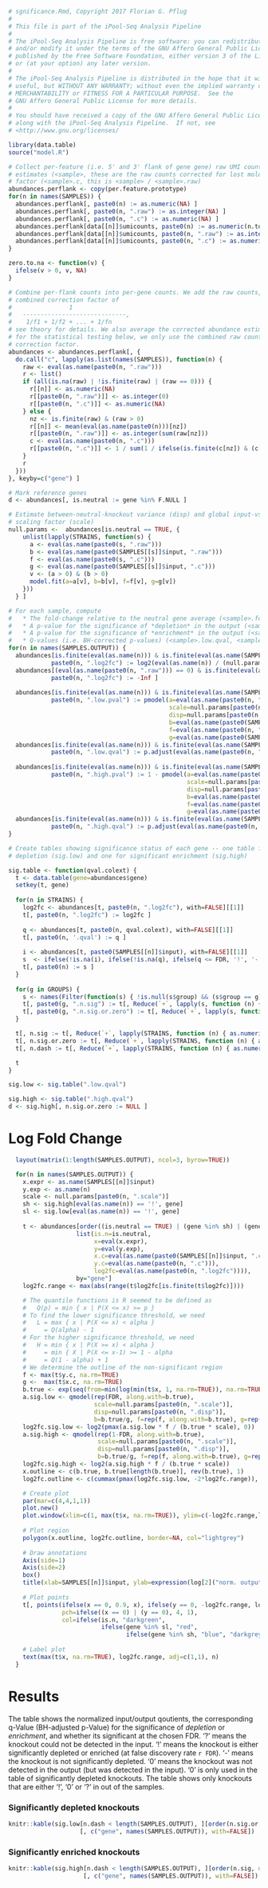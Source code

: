 ```r
# sgnificance.Rmd, Copyright 2017 Florian G. Pflug
# 
# This file is part of the iPool-Seq Analysis Pipeline
#
# The iPool-Seq Analysis Pipeline is free software: you can redistribute it
# and/or modify it under the terms of the GNU Affero General Public License as
# published by the Free Software Foundation, either version 3 of the License,
# or (at your option) any later version.
#
# The iPool-Seq Analysis Pipeline is distributed in the hope that it will be
# useful, but WITHOUT ANY WARRANTY; without even the implied warranty of
# MERCHANTABILITY or FITNESS FOR A PARTICULAR PURPOSE.  See the
# GNU Affero General Public License for more details.
#
# You should have received a copy of the GNU Affero General Public License
# along with the iPool-Seq Analysis Pipeline.  If not, see
# <http://www.gnu.org/licenses/
```

```r
library(data.table)
source("model.R")
```

```r
# Collect per-feature (i.e. 5' and 3' flank of gene gene) raw UMI counts (<sample>.raw), abundance
# estimates (<sample>, these are the raw counts corrected for lost molecules) and the correction
# factor (<sample>.c, this is <sample> / <sample>.raw)
abundances.perflank <- copy(per.feature.prototype)
for(n in names(SAMPLES)) {
  abundances.perflank[, paste0(n) := as.numeric(NA) ]
  abundances.perflank[, paste0(n, ".raw") := as.integer(NA) ]
  abundances.perflank[, paste0(n, ".c") := as.numeric(NA) ]
  abundances.perflank[data[[n]]$umicounts, paste0(n) := as.numeric(n.tot) ]
  abundances.perflank[data[[n]]$umicounts, paste0(n, ".raw") := as.integer(n.umis) ]
  abundances.perflank[data[[n]]$umicounts, paste0(n, ".c") := as.numeric(1 / (1 - loss)) ]
}

zero.to.na <- function(v) {
  ifelse(v > 0, v, NA)
}

# Combine per-flank counts into per-gene counts. We add the raw counts, and compute a
# combined correction factor of
#                1
#   -----------------------------, 
#    1/f1 + 1/f2 + ... + 1/fn
# see theory for details. We also average the corrected abundance estimates. Note that
# for the statistical testing below, we only use the combined raw count and combined
# correction factor.
abundances <- abundances.perflank[, {
  do.call("c", lapply(as.list(names(SAMPLES)), function(n) {
    raw <- eval(as.name(paste0(n, ".raw")))
    r <- list()
    if (all(is.na(raw) | !is.finite(raw) | (raw == 0))) {
      r[[n]] <- as.numeric(NA)
      r[[paste0(n, ".raw")]] <- as.integer(0)
      r[[paste0(n, ".c")]] <- as.numeric(NA)
    } else {
      nz <- is.finite(raw) & (raw > 0)
      r[[n]] <- mean(eval(as.name(paste0(n)))[nz])
      r[[paste0(n, ".raw")]] <- as.integer(sum(raw[nz]))
      c <- eval(as.name(paste0(n, ".c")))
      r[[paste0(n, ".c")]] <- 1 / sum(1 / ifelse(is.finite(c[nz]) & (c[nz] > 0), c[nz], 1))
    }
    r
  }))
}, keyby=c("gene") ]

# Mark reference genes
d <- abundances[, is.neutral := gene %in% F.NULL ]

# Estimate between-neutral-knockout variance (disp) and global input-vs-output
# scaling factor (scale)
null.params <-  abundances[is.neutral == TRUE, {
    unlist(lapply(STRAINS, function(s) {
      a <- eval(as.name(paste0(s, ".raw")))
      b <- eval(as.name(paste0(SAMPLES[[s]]$input, ".raw")))
      f <- eval(as.name(paste0(s, ".c")))
      g <- eval(as.name(paste0(SAMPLES[[s]]$input, ".c")))
      v <- (a > 0) & (b > 0)
      model.fit(a=a[v], b=b[v], f=f[v], g=g[v])
    }))
  } ]

# For each sample, compute
#   * The fold-change relative to the neutral gene average (<sample>.fc)
#   * A p-value for the significance of *depletion* in the output (<sample>.low.pval)
#   * A p-value for the significance of *enrichment* in the output (<sample>.high.pval)
#   * Q-values (i.e. BH-corrected p-values) (<sample>.low.qval, <sample>.low.qval)
for(n in names(SAMPLES.OUTPUT)) {
  abundances[is.finite(eval(as.name(n))) & is.finite(eval(as.name(SAMPLES[[n]]$input))),
            paste0(n, ".log2fc") := log2(eval(as.name(n)) / (null.params[paste0(n, ".scale")] * eval(as.name(SAMPLES[[n]]$input)))) ]
  abundances[(eval(as.name(paste0(n, ".raw"))) == 0) & is.finite(eval(as.name(SAMPLES[[n]]$input))),
            paste0(n, ".log2fc") := -Inf ]
  
  abundances[is.finite(eval(as.name(n))) & is.finite(eval(as.name(SAMPLES[[n]]$input))),
            paste0(n, ".low.pval") := pmodel(a=eval(as.name(paste0(n, ".raw"))),
                                             scale=null.params[paste0(n, ".scale")],
                                             disp=null.params[paste0(n, ".disp")],
                                             b=eval(as.name(paste0(SAMPLES[[n]]$input, ".raw"))),
                                             f=eval(as.name(paste0(n, ".c"))),
                                             g=eval(as.name(paste0(SAMPLES[[n]]$input, ".c")))) ]
  abundances[is.finite(eval(as.name(n))) & is.finite(eval(as.name(SAMPLES[[n]]$input))),
            paste0(n, ".low.qval") := p.adjust(eval(as.name(paste0(n, ".low.pval"))), method=FDR.METHOD) ]
  
  abundances[is.finite(eval(as.name(n))) & is.finite(eval(as.name(SAMPLES[[n]]$input))),
            paste0(n, ".high.pval") := 1 - pmodel(a=eval(as.name(paste0(n, ".raw")))-1,
                                                  scale=null.params[paste0(n, ".scale")],
                                                  disp=null.params[paste0(n, ".disp")],
                                                  b=eval(as.name(paste0(SAMPLES[[n]]$input, ".raw"))),
                                                  f=eval(as.name(paste0(n, ".c"))),
                                                  g=eval(as.name(paste0(SAMPLES[[n]]$input, ".c")))) ]
  abundances[is.finite(eval(as.name(n))) & is.finite(eval(as.name(SAMPLES[[n]]$input))),
            paste0(n, ".high.qval") := p.adjust(eval(as.name(paste0(n, ".high.pval"))), method=FDR.METHOD) ]
}

# Create tables showing significance status of each gene -- one table for significant
# depletion (sig.low) and one for significant enrichment (sig.high)

sig.table <- function(qval.colext) {
  t <- data.table(gene=abundances$gene)
  setkey(t, gene)
  
  for(n in STRAINS) {
    log2fc <- abundances[t, paste0(n, ".log2fc"), with=FALSE][[1]]
    t[, paste0(n, ".log2fc") := log2fc ]
  
    q <- abundances[t, paste0(n, qval.colext), with=FALSE][[1]]
    t[, paste0(n, '.qval') := q ]
  
    i <- abundances[t, paste0(SAMPLES[[n]]$input), with=FALSE][[1]]
    s  <- ifelse(!is.na(i), ifelse(!is.na(q), ifelse(q <= FDR, '!', '-'), '0'), '?')
    t[, paste0(n) := s ]
  }
  
  for(g in GROUPS) {
    s <- names(Filter(function(s) { !is.null(s$group) && (s$group == g) }, SAMPLES))
    t[, paste0(g, ".n.sig") := t[, Reduce(`+`, lapply(s, function (n) { as.numeric(eval(as.name(n)) == "!") })) ] ]
    t[, paste0(g, ".n.sig.or.zero") := t[, Reduce(`+`, lapply(s, function (n) { as.numeric(eval(as.name(n)) %in% c("!", "0")) })) ] ]
  }

  t[, n.sig := t[, Reduce(`+`, lapply(STRAINS, function (n) { as.numeric(eval(as.name(n)) == "!") })) ] ]
  t[, n.sig.or.zero := t[, Reduce(`+`, lapply(STRAINS, function (n) { as.numeric(eval(as.name(n)) %in% c("!", "0")) })) ] ]
  t[, n.dash := t[, Reduce(`+`, lapply(STRAINS, function (n) { as.numeric(eval(as.name(n)) == "-") })) ] ]

  t
}

sig.low <- sig.table(".low.qval")

sig.high <- sig.table(".high.qval")
d <- sig.high[, n.sig.or.zero := NULL ]
```

Log Fold Change
===============

```r
  layout(matrix(1:length(SAMPLES.OUTPUT), ncol=3, byrow=TRUE))

  for(n in names(SAMPLES.OUTPUT)) {
    x.expr <- as.name(SAMPLES[[n]]$input)
    y.exp <- as.name(n)
    scale <- null.params[paste0(n, ".scale")]
    sh <- sig.high[eval(as.name(n)) == '!', gene]
    sl <- sig.low[eval(as.name(n)) == '!', gene]
    
    t <- abundances[order((is.neutral == TRUE) | (gene %in% sh) | (gene %in% sl)),
                   list(is.n=is.neutral,
                        x=eval(x.expr),
                        y=eval(y.exp),
                        x.c=eval(as.name(paste0(SAMPLES[[n]]$input, ".c"))),
                        y.c=eval(as.name(paste0(n, ".c"))),
                        log2fc=eval(as.name(paste0(n, ".log2fc")))),
                   by="gene"]
    log2fc.range <- max(abs(range(t$log2fc[is.finite(t$log2fc)])))

    # The quantile functions is R seemed to be defined as
    #   Q(p) = min { x | P(X <= x) >= p }
    # To find the lower significance threshold, we need
    #   L = max { x | P(X <= x) < alpha }
    #     = Q(alpha) - 1
    # For the higher significance threshold, we need
    #   H = min { x | P(X >= x) < alpha }
    #     = min { X | P(X <= x-1) >= 1 - alpha
    #     = Q(1 - alpha) + 1
    # We determine the outline of the non-significant region
    f <- max(t$y.c, na.rm=TRUE)
    g <-  max(t$x.c, na.rm=TRUE)
    b.true <- exp(seq(from=min(log(min(t$x, 1, na.rm=TRUE)), na.rm=TRUE), to=max(log(2*t$x), na.rm=TRUE), length.out=50))
    a.sig.low <- qmodel(rep(FDR, along.with=b.true),
                        scale=null.params[paste0(n, ".scale")],
                        disp=null.params[paste0(n, ".disp")],
                        b=b.true/g, f=rep(f, along.with=b.true), g=rep(g, along.with=b.true)) - 1
    log2fc.sig.low <- log2(pmax(a.sig.low * f / (b.true * scale), 0))
    a.sig.high <- qmodel(rep(1-FDR, along.with=b.true),
                         scale=null.params[paste0(n, ".scale")],
                         disp=null.params[paste0(n, ".disp")],
                         b=b.true/g, f=rep(f, along.with=b.true), g=rep(g, along.with=b.true)) + 1
    log2fc.sig.high <- log2(a.sig.high * f / (b.true * scale))
    x.outline <- c(b.true, b.true[length(b.true)], rev(b.true), 1)
    log2fc.outline <- c(cummax(pmax(log2fc.sig.low, -2*log2fc.range)), 0, cummax(rev(log2fc.sig.high)), 0)

    # Create plot
    par(mar=c(4,4,1,1))
    plot.new()
    plot.window(xlim=c(1, max(t$x, na.rm=TRUE)), ylim=c(-log2fc.range,log2fc.range), log="x")
    
    # Plot region
    polygon(x.outline, log2fc.outline, border=NA, col="lightgrey")
    
    # Draw annotations
    Axis(side=1)
    Axis(side=2)
    box()
    title(xlab=SAMPLES[[n]]$input, ylab=expression(log[2]("norm. output fold change")))
    
    # Plot points
    t[, points(ifelse(x == 0, 0.9, x), ifelse(y == 0, -log2fc.range, log2fc),
               pch=ifelse((x == 0) | (y == 0), 4, 1),
               col=ifelse(is.n, "darkgreen",
                          ifelse(gene %in% sl, "red",
                                 ifelse(gene %in% sh, "blue", "darkgrey")))) ]
    
    # Label plot
    text(max(t$x, na.rm=TRUE), log2fc.range, adj=c(1,1), n)
  }
```

Results
=======

The table shows the normalized input/output qoutients, the corresponding q-Value (BH-adjusted p-Value) for the significance of *depletion* or *enrichment*, and whether its significant at the chosen FDR. '?' means the knockout could not be detected in the input. '!' means the knockout is either significantly depleted or enriched (at false discovery rate `r FDR`). '-' means the knockout is not significantly depleted. '0' means the knockout was not detected in the output (but was detected in the input). '0' is only used in the table of significantly depleted knockouts. The table shows only knockouts that are either '!', '0' or '?' in out of the samples.

### Significantly depleted knockouts

```r
knitr::kable(sig.low[n.dash < length(SAMPLES.OUTPUT), ][order(n.sig.or.zero, decreasing=TRUE), ]
                    [, c("gene", names(SAMPLES.OUTPUT)), with=FALSE])
```

### Significantly enriched knockouts

```r
knitr::kable(sig.high[n.dash < length(SAMPLES.OUTPUT), ][order(n.sig, decreasing=TRUE), ]
                     [, c("gene", names(SAMPLES.OUTPUT)), with=FALSE])
```
